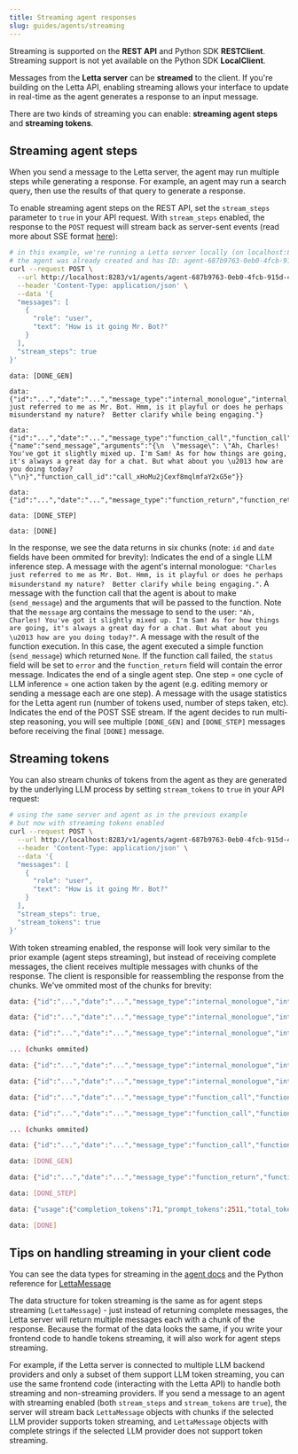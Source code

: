 ```yaml
---
title: Streaming agent responses 
slug: guides/agents/streaming
---
```


<Tip>Streaming is supported on the **REST API** and Python SDK **RESTClient**. Streaming support is not yet available on the Python SDK **LocalClient**.</Tip>

Messages from the **Letta server** can be **streamed** to the client. 
If you're building on the Letta API, enabling streaming allows your interface to update in real-time as the agent generates a response to an input message.

There are two kinds of streaming you can enable: **streaming agent steps** and **streaming tokens**.

## Streaming agent steps

When you send a message to the Letta server, the agent may run multiple steps while generating a response.
For example, an agent may run a search query, then use the results of that query to generate a response.

To enable streaming agent steps on the REST API, set the `stream_steps` parameter to `true` in your API request.
With `stream_steps` enabled, the response to the `POST` request will stream back as server-sent events (read more about SSE format [here](https://developer.mozilla.org/en-US/docs/Web/API/Server-sent_events/Using_server-sent_events)):
```sh
# in this example, we're running a Letta server locally (on localhost:8283)
# the agent was already created and has ID: agent-687b9763-0eb0-4fcb-915d-42bd9e7560bf
curl --request POST \
  --url http://localhost:8283/v1/agents/agent-687b9763-0eb0-4fcb-915d-42bd9e7560bf/messages \
  --header 'Content-Type: application/json' \
  --data '{
  "messages": [
    {
      "role": "user",
      "text": "How is it going Mr. Bot?"
    }
  ],
  "stream_steps": true
}'
```
```
data: [DONE_GEN]

data: {"id":"...","date":"...","message_type":"internal_monologue","internal_monologue":"Charles just referred to me as Mr. Bot. Hmm, is it playful or does he perhaps misunderstand my nature?  Better clarify while being engaging."}

data: {"id":"...","date":"...","message_type":"function_call","function_call":{"name":"send_message","arguments":"{\n  \"message\": \"Ah, Charles! You've got it slightly mixed up. I'm Sam! As for how things are going, it's always a great day for a chat. But what about you \u2013 how are you doing today?\"\n}","function_call_id":"call_xHoMu2jCexf8mqlmfaY2xG5e"}}

data: {"id":"...","date":"...","message_type":"function_return","function_return":"None","status":"success","function_call_id":"call_xHoMu2jCexf8mqlmfaY2xG5e"}

data: [DONE_STEP]

data: [DONE]
```
In the response, we see the data returns in six chunks (note: `id` and `date` fields have been ommited for brevity):
<Steps>
  <Step title="[DONE_GEN]">
    Indicates the end of a single LLM inference step.
  </Step>
  <Step title="internal_monologue">
    A message with the agent's internal monologue: `"Charles just referred to me as Mr. Bot. Hmm, is it playful or does he perhaps misunderstand my nature?  Better clarify while being engaging."`.
  </Step>
  <Step title="function_call">
    A message with the function call that the agent is about to make (`send_message`) and the arguments that will be passed to the function. Note that the `message` arg contains the message to send to the user: `"Ah, Charles! You've got it slightly mixed up. I'm Sam! As for how things are going, it's always a great day for a chat. But what about you \u2013 how are you doing today?"`.
  </Step>
  <Step title="function_return">
    A message with the result of the function execution. In this case, the agent executed a simple function (`send_message`) which returned `None`. If the function call failed, the `status` field will be set to `error` and the `function_return` field will contain the error message.
  </Step>
  <Step title="[DONE_STEP]">
    Indicates the end of a single agent step. One step = one cycle of LLM inference = one action taken by the agent (e.g. editing memory or sending a message each are one step).
  </Step>
  <Step title="usage">
    A message with the usage statistics for the Letta agent run (number of tokens used, number of steps taken, etc).
  </Step>
  <Step title="[DONE]">
    Indicates the end of the POST SSE stream. If the agent decides to run multi-step reasoning, you will see multiple `[DONE_GEN]` and `[DONE_STEP]` messages before receiving the final `[DONE]` message.
  </Step>
</Steps>

## Streaming tokens 

You can also stream chunks of tokens from the agent as they are generated by the underlying LLM process by setting `stream_tokens` to `true` in your API request:
```sh
# using the same server and agent as in the previous example
# but now with streaming tokens enabled
curl --request POST \
  --url http://localhost:8283/v1/agents/agent-687b9763-0eb0-4fcb-915d-42bd9e7560bf/messages \
  --header 'Content-Type: application/json' \
  --data '{
  "messages": [
    {
      "role": "user",
      "text": "How is it going Mr. Bot?"
    }
  ],
  "stream_steps": true,
  "stream_tokens": true
}'
```

With token streaming enabled, the response will look very similar to the prior example (agent steps streaming), but instead of receiving complete messages, the client receives multiple messages with chunks of the response.
The client is responsible for reassembling the response from the chunks.
We've ommited most of the chunks for brevity:
```sh
data: {"id":"...","date":"...","message_type":"internal_monologue","internal_monologue":""}

data: {"id":"...","date":"...","message_type":"internal_monologue","internal_monologue":"Charles"}

data: {"id":"...","date":"...","message_type":"internal_monologue","internal_monologue":" seems"}

... (chunks ommited)

data: {"id":"...","date":"...","message_type":"internal_monologue","internal_monologue":" persona"}

data: {"id":"...","date":"...","message_type":"internal_monologue","internal_monologue":"."}

data: {"id":"...","date":"...","message_type":"function_call","function_call":{"name":"send_message","function_call_id":"c7d07b12-92ea-4379-b1f6-849c2"}}

data: {"id":"...","date":"...","message_type":"function_call","function_call":{"arguments":"{\n"}}

... (chunks ommited)

data: {"id":"...","date":"...","message_type":"function_call","function_call":{"arguments":"}"}}

data: [DONE_GEN]

data: {"id":"...","date":"...","message_type":"function_return","function_return":"None","status":"success","function_call_id":"c7d07b12-92ea-4379-b1f6-849c2"}

data: [DONE_STEP]

data: {"usage":{"completion_tokens":71,"prompt_tokens":2511,"total_tokens":2582,"step_count":1}}

data: [DONE]
```

## Tips on handling streaming in your client code

<Note>You can see the data types for streaming in the [agent docs](messages#message-types) and the Python reference for [LettaMessage](/python-reference/LettaMessage)</Note>

The data structure for token streaming is the same as for agent steps streaming (`LettaMessage`) - just instead of returning complete messages, the Letta server will return multiple messages each with a chunk of the response.
Because the format of the data looks the same, if you write your frontend code to handle tokens streaming, it will also work for agent steps streaming.

For example, if the Letta server is connected to multiple LLM backend providers and only a subset of them support LLM token streaming, you can use the same frontend code (interacting with the Letta API) to handle both streaming and non-streaming providers.
If you send a message to an agent with streaming enabled (both `stream_steps` and `stream_tokens` are `true`), the server will stream back `LettaMessage` objects with chunks if the selected LLM provider supports token streaming, and `LettaMessage` objects with complete strings if the selected LLM provider does not support token streaming.
